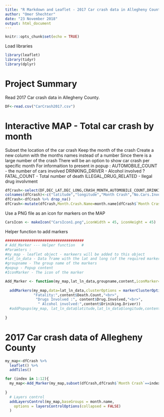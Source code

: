 ```yaml
---
title: "R Markdown and Leaflet - 2017 Car crash data in Allegheny County"
author: "Omer Shechter"
date: "23 November 2018"
output: html_document
---
```


```r
knitr::opts_chunk$set(echo = TRUE)
```

Load libraries 
```r
library(leaflet)
library(tidyr)
library(dplyr)
```
# Project Summary


Read 2017 Car crash data in Allegheny County.
```r
DF<-read.csv("CarCrash2017.csv")

```

# Interactive MAP - Total car crash by month

Subset the location of the car crash 
Keep the month of the crash 
Create a new column with the months names instead of a number 
Since there is a large number of the crash 
There will be an option to show car crash per specific month
For informaition to present in popup :
AUTOMOBILE_COUNT -  the number of cars involved 
DRINKING_DRIVER - Alcohol involved ? 
FATAL_COUNT - Total number of death 
ILLEGAL_DRUG_RELATED - Ilegal drug involvment 
```r
dfCrash<-select(DF,DEC_LAT,DEC_LONG,CRASH_MONTH,AUTOMOBILE_COUNT,DRINKING_DRIVER,FATAL_COUNT,ILLEGAL_DRUG_RELATED)
colnames(dfCrash)<-c("latitude","longitude","Month Crash","No.Cars.Involved","Driniking.Driver","Death.Count","Drug.Involved")
dfCrash<-dfCrash %>% drop_na()
dfCrash<-mutate(dfCrash,Month.Crash.Name=month.name[dfCrash$`Month Crash`])
```




Use a PNG file as an icon for markers on the MAP 
```r

CarsIcon <- makeIcon("CarsIcon1.png",iconWidth = 45, iconHeight = 45)
```

Helper function to add markers 
```r
####################################
# Add_Marker --- Helper function   #
#Paramters : 
#my_map - leaflet object - markeers will be added to this object 
#lat_ln_data - Data frame with the lat and long (of the required markers 
#groupname - The group name of the markers
#popup - Popup content 
#IconMarker - The icon of the marker

Add_Marker <- function(my_map,lat_ln_data,groupname,content,iconMarker=CarsIcon) {
  
  addMarkers(my_map,data=lat_ln_data,clusterOptions = markerClusterOptions(),group =groupname,icon = iconMarker,popup = paste("Car involved:", content$No.Cars.Involved ,"<br>",
             "Fatality:",content$Death.Count,"<br>",
              "Drugs Involved :", content$Drug.Involved,"<br>",
               " Alcohol involved:",content$Driniking.Driver))
  #addPopups(my_map, lat_ln_data$latitude,lat_ln_data$longitude,content)
  
}

```


# 2017 Car crash data of Allegheny County
```r
my_map<-dfCrash %>% 
  leaflet() %>%
  addTiles() 

for (index in 1:12){
  my_map<-Add_Marker(my_map,subset(dfCrash,dfCrash$`Month Crash`==index),month.name[index],subset(dfCrash[,c("No.Cars.Involved","Driniking.Driver","Death.Count","Drug.Involved")],dfCrash$`Month Crash`==1))
  
}
  # Layers control
  addLayersControl(my_map,baseGroups = month.name,
    options = layersControlOptions(collapsed = FALSE)
  )
  

```


